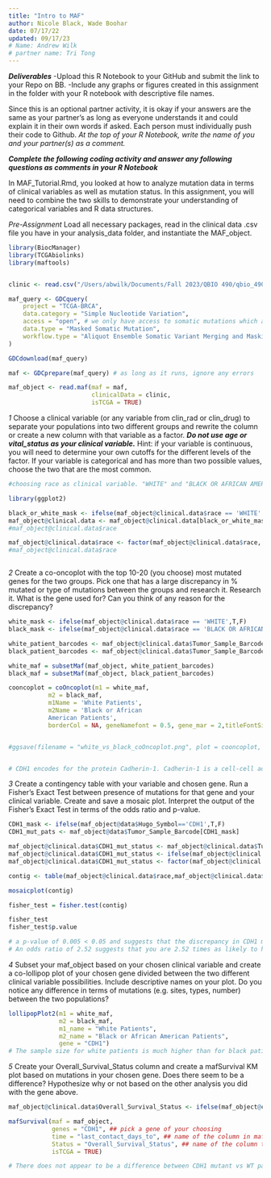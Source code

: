 ```yaml
---
title: "Intro to MAF"
author: Nicole Black, Wade Boohar
date: 07/17/22
updated: 09/17/23
# Name: Andrew Wilk
# partner name: Tri Tong
---
```


***Deliverables***
-Upload this R Notebook to your GitHub and submit the link to your Repo on BB.
-Include any graphs or figures created in this assignment in the folder with your R notebook with descriptive file names.

Since this is an optional partner activity, it is okay if your answers are the same as your partner’s as long as everyone understands it and could explain it in their own words if asked. Each person must individually push their code to Github. *At the top of your R Notebook, write the name of you and your partner(s) as a comment.*

***Complete the following coding activity and answer any following questions as comments in your R Notebook***

In MAF_Tutorial.Rmd, you looked at how to analyze mutation data in terms of clinical variables as well as mutation status. In this assignment, you will need to combine the two skills to demonstrate your understanding of categorical variables and R data structures.

*Pre-Assignment*
Load all necessary packages, read in the clinical data .csv file you have in your analysis_data folder, and instantiate the MAF_object.
```r
library(BiocManager)
library(TCGAbiolinks)
library(maftools)


clinic <- read.csv("/Users/abwilk/Documents/Fall 2023/QBIO 490/qbio_490_andrewwilk/analysis_data/brca_clinical_data.csv")

maf_query <- GDCquery(
    project = "TCGA-BRCA", 
    data.category = "Simple Nucleotide Variation", 
    access = "open", # we only have access to somatic mutations which are open access
    data.type = "Masked Somatic Mutation", 
    workflow.type = "Aliquot Ensemble Somatic Variant Merging and Masking"
)

GDCdownload(maf_query)

maf <- GDCprepare(maf_query) # as long as it runs, ignore any errors

maf_object <- read.maf(maf = maf, 
                       clinicalData = clinic,
                       isTCGA = TRUE)


```


*1*
Choose a clinical variable (or any variable from clin_rad or clin_drug) to separate your populations into two different groups and rewrite the column or create a new column with that variable as a factor. ***Do not use age or vital_status as your clinical variable.*** Hint: if your variable is continuous, you will need to determine your own cutoffs for the different levels of the factor. If your variable is categorical and has more than two possible values, choose the two that are the most common.
```r
#choosing race as clinical variable. "WHITE" and "BLACK OR AFRICAN AMERICAN" are most common

library(ggplot2)

black_or_white_mask <- ifelse(maf_object@clinical.data$race == 'WHITE' | maf_object@clinical.data$race == 'BLACK OR AFRICAN AMERICAN',T,F)
maf_object@clinical.data <- maf_object@clinical.data[black_or_white_mask,]
#maf_object@clinical.data$race

maf_object@clinical.data$race <- factor(maf_object@clinical.data$race, levels = c('WHITE','BLACK OR AFRICAN AMERICAN'))
#maf_object@clinical.data$race



```


*2*
Create a co-oncoplot with the top 10-20 (you choose) most mutated genes for the two groups. Pick one that has a large discrepancy in % mutated or type of mutations between the groups and research it. 
Research it. What is the gene used for? Can you think of any reason for the discrepancy?
```r
white_mask <- ifelse(maf_object@clinical.data$race == 'WHITE',T,F)
black_mask <- ifelse(maf_object@clinical.data$race == 'BLACK OR AFRICAN AMERICAN',T,F)

white_patient_barcodes <- maf_object@clinical.data$Tumor_Sample_Barcode[white_mask]
black_patient_barcodes <- maf_object@clinical.data$Tumor_Sample_Barcode[black_mask]

white_maf = subsetMaf(maf_object, white_patient_barcodes)
black_maf = subsetMaf(maf_object, black_patient_barcodes)

cooncoplot = coOncoplot(m1 = white_maf, 
           m2 = black_maf, 
           m1Name = 'White Patients', 
           m2Name = 'Black or African 
           American Patients', 
           borderCol = NA, geneNamefont = 0.5, gene_mar = 2,titleFontSize = 0.8)


#ggsave(filename = "white_vs_black_coOncoplot.png", plot = cooncoplot, path = "/Users/abwilk/Documents/Fall 2023/QBIO 490/qbio_490_andrewwilk")


# CDH1 encodes for the protein Cadherin-1. Cadherin-1 is a cell-cell adhesion protein. Loss of function in Cadherin-1 is thought to contribute to cancer progression by increasing proliferation, invasion, and/or metastasis. The discrepancy in CDH1 mutation incidence among black and white breast cancer patients is likely due to genetic differences among the groups. Perhaps it is more common for white people to carry an allele for another gene that contributes to a mutation in CDH1. Or black people more commonly carry an allele that is protective against mutation in CDH1.
```


*3*
Create a contingency table with your variable and chosen gene. Run a Fisher’s Exact Test between presence of mutations for that gene and your clinical variable. Create and save a mosaic plot. 
Interpret the output of the Fisher’s Exact Test in terms of the odds ratio and p-value.
```r

CDH1_mask <- ifelse(maf_object@data$Hugo_Symbol=='CDH1',T,F)
CDH1_mut_pats <- maf_object@data$Tumor_Sample_Barcode[CDH1_mask]

maf_object@clinical.data$CDH1_mut_status <- maf_object@clinical.data$Tumor_Sample_Barcode %in% CDH1_mut_pats 
maf_object@clinical.data$CDH1_mut_status <- ifelse(maf_object@clinical.data$CDH1_mut_status == 'TRUE','Mutation','No Mutation')
maf_object@clinical.data$CDH1_mut_status <- factor(maf_object@clinical.data$CDH1_mut_status, levels = c('Mutation','No Mutation'))

contig <- table(maf_object@clinical.data$race,maf_object@clinical.data$CDH1_mut_status)

mosaicplot(contig)

fisher_test = fisher.test(contig)

fisher_test
fisher_test$p.value

# a p-value of 0.005 < 0.05 and suggests that the discrepancy in CDH1 mutation incidence between black and white cancer patients is statistically significant.
# An odds ratio of 2.52 suggests that you are 2.52 times as likely to have a mutation in CDH1 if you are a white breast cancer patient compared to if you are a black patient.

```


*4*
Subset your maf_object based on your chosen clinical variable and create a co-lollipop plot of your chosen gene divided between the two different clinical variable possibilities. Include descriptive names on your plot.
Do you notice any difference in terms of mutations (e.g. sites, types, number) between the two populations?
```r
lollipopPlot2(m1 = white_maf, 
              m2 = black_maf, 
              m1_name = "White Patients",
              m2_name = "Black or African American Patients",
              gene = "CDH1")
# The sample size for white patients is much higher than for black patients so it is hard to rigorously identify differences qualitatively. The mutations for black patients are spread out among the different domains. As are the mutations for white patients. 
```


*5*
Create your Overall_Survival_Status column and create a mafSurvival KM plot based on mutations in your chosen gene.
Does there seem to be a difference? Hypothesize why or not based on the other analysis you did with the gene above.
```r
maf_object@clinical.data$Overall_Survival_Status <- ifelse(maf_object@clinical.data$vital_status == "Alive", T,F)

mafSurvival(maf = maf_object,
            genes = "CDH1", ## pick a gene of your choosing
            time = "last_contact_days_to", ## name of the column in maf_object@clinical.data containing survival time
            Status = "Overall_Survival_Status", ## name of the column that contains a boolean value for death events, you may need to recreate this... 
            isTCGA = TRUE)

# There does not appear to be a difference between CDH1 mutant vs WT patients. As we saw earlier, there are many mores genes that have a high mutation rate in this cancer. Perhaps mutation in just CDH1 is not extremely lethal, but in combination with other mutations it could be more lethal. But that remains to be supported - it is just speculation. 
```
